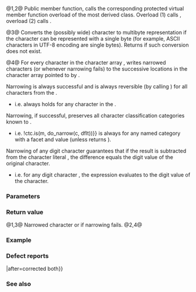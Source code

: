 {{cpp/locale/ctype/title|narrow, do_narrow}}
{{cpp/locale/ctype/navbar}}
{{dcl begin}}
{{dcl header|locale}}
{{dcl|num=1|1=
public:
char narrow( CharT c, char dflt ) const;
}}
{{dcl|num=2|1=
public:
const CharT* narrow( const CharT* beg, const CharT* end, 
                     char dflt, char* dst ) const;
}}
{{dcl|num=3|1=
protected:
virtual char do_narrow( CharT c, char dflt ) const;
}}
{{dcl|num=4|1=
protected:
virtual const CharT* do_narrow( const CharT* beg, const CharT* end, 
                                char dflt, char* dst ) const;
}}
{{dcl end}}

@1,2@ Public member function, calls the corresponding protected virtual member function {{tt|do_narrow}} overload of the most derived class. Overload (1) calls {{c|do_narrow(c, dflt)}}, overload (2) calls {{c|do_narrow(beg, end, dflt, dst)}}.

@3@ Converts the (possibly wide) character {{c|c}} to multibyte representation if the character can be represented with a single byte (for example, ASCII characters in UTF-8 encoding are single bytes). Returns {{c|dflt}} if such conversion does not exist.

@4@ For every character in the character array {{range|beg|end}}, writes narrowed characters (or {{c|dflt}} whenever narrowing fails) to the successive locations in the character array pointed to by {{c|dst}}.

Narrowing is always successful and is always reversible (by calling {{lc|widen()}}) for all characters from the {{rev inl|until=c++23|[[cpp/language/charset#Basic source character set|basic source character set]]}}{{rev inl|since=c++23|[[cpp/language/charset#Basic character set|basic character set]]}}.
* i.e. {{c|1=do_widen(do_narrow(c, 0)) == c}} always holds for any character {{c|c}} in the {{rev inl|until=c++23|[[cpp/language/charset#Basic source character set|basic source character set]]}}{{rev inl|since=c++23|[[cpp/language/charset#Basic character set|basic character set]]}}.

Narrowing, if successful, preserves all character classification categories known to {{lc|is()}}.
* i.e. {{c|is(m, c) {{!!}} !ctc.is(m, do_narrow(c, dflt))}} is always {{c|true}} for any named {{tt|ctype}} category with a {{tt|ctype&lt;char&gt;}} facet {{c|ctc}} and {{tt|ctype_base::mask}} value {{c|m}} (unless {{tt|do_narrow}} returns {{c|dflt}}).

Narrowing of any digit character guarantees that if the result is subtracted from the character literal {{c|'0'}}, the difference equals the digit value of the original character.
* i.e. for any digit character {{c|c}}, the expression {{c|(do_narrow(c, dflt) - '0')}} evaluates to the digit value of the character.

===Parameters===
{{par begin}}
{{par|c|character to convert}}
{{par|dflt|default value to produce if the conversion fails}}
{{par|beg|pointer to the first character in an array of characters to convert}}
{{par|end|one past the end pointer for the array of characters to convert}}
{{par|dst|pointer to the first element of the array of characters to fill}}
{{par end}}

===Return value===
@1,3@ Narrowed character or {{c|dflt}} if narrowing fails.
@2,4@ {{c|end}}

===Example===
{{example
|code=
#include &lt;iostream&gt;
#include &lt;locale&gt;

void try_narrow(const std::ctype&lt;wchar_t&gt;&amp; f, wchar_t c)
{
    char n = f.narrow(c, 0);
    if (n)
        std::wcout &lt;&lt; '\'' &lt;&lt; c &lt;&lt; "' narrowed to " &lt;&lt; +(unsigned char)n &lt;&lt; '\n';
    else
        std::wcout &lt;&lt; '\'' &lt;&lt; c &lt;&lt; "' could not be narrowed\n";
}
 
int main()
{
    std::locale::global(std::locale("en_US.utf8"));
    std::wcout.imbue(std::locale());
    std::wcout &lt;&lt; std::hex &lt;&lt; std::showbase &lt;&lt; "In US English UTF-8 locale:\n";
    auto&amp; f = std::use_facet&lt;std::ctype&lt;wchar_t&gt;&gt;(std::locale());
    try_narrow(f, L'A');
    try_narrow(f, L'Ａ');
    try_narrow(f, L'ě');
    
    std::locale::global(std::locale("cs_CZ.iso88592"));
    auto&amp; f2 = std::use_facet&lt;std::ctype&lt;wchar_t&gt;&gt;(std::locale());
    std::wcout &lt;&lt; "In Czech ISO-8859-2 locale:\n";
    try_narrow(f2, L'A');
    try_narrow(f2, L'Ａ');
    try_narrow(f2, L'ě');
}
|p=true
|output=
In US English UTF-8 locale:
'A' narrowed to 0x41
'Ａ' could not be narrowed
'ě' could not be narrowed
In Czech ISO-8859-2 locale:
'A' narrowed to 0x41
'Ａ' could not be narrowed
'ě' narrowed to 0xec
}}

===Defect reports===
{{dr list begin}}
{{dr list item|wg=lwg|dr=126|std=C++98|before=1. the code representing reversibility was&lt;br&gt;{{c|1=do_widen(do_narrow(c), 0) == c}}&lt;br&gt;2. the code representing category preservation was&lt;br&gt;{{c|is(m, c) {{!!}} !ctc.is(m, do_narrow(c), dflt)}}|after=corrected both}}
{{dr list item|wg=lwg|dr=153|std=C++98|before={{tt|narrow}} always called overload (4)|after=calls the corresponding overload}}
{{dr list end}}

===See also===
{{dsc begin}}
{{dsc inc|cpp/locale/ctype/dsc widen}}
{{dsc inc|cpp/io/basic_ios/dsc narrow}}
{{dsc inc|cpp/string/multibyte/dsc wctob}}
{{dsc end}}

{{langlinks|ja|zh}}